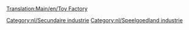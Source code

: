 [[Translation:Main/en/Toy Factory]]{{en/-}}
{{Template:Industrieën/Nl
|image=ToyFactory.png
|name=Speelgoedfabriek
|climates=[[Main/en/Klimaat/Nl#Speelgoedland|Speelgoedland]]
|accepts=[[Main/nl/Plastic|Plastic]], [[Main/nl/Batterijen|Batterijen]]
|produces=[[Main/nl/Speelgoed|Speelgoed]]
|notes=Niet aanwezig in andere [[Main/nl/Klimaat|klimaten]].
}}

{{nl/Navbox Industrieën}}
[[Category:nl/Secundaire industrie]]
[[Category:nl/Speelgoedland industrie]]